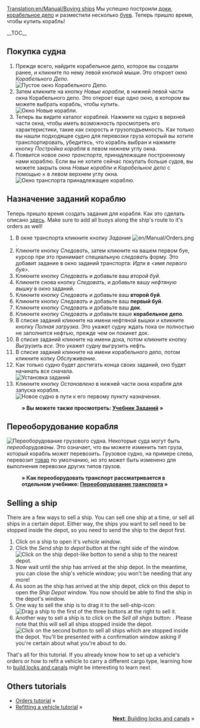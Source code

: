 [[Translation:en/Manual/Buying ships]]
{{ru/Перевод|en/Manual/Buying ships|70}}
{{ru/Manual/Tutorial/Учебник}}
Мы успешно построили [[en/Manual/Building docks|доки]], [[en/Manual/Building ship depots|корабельное депо]] и разместили несколько [[en/Manual/Building buoys|буев]]. Теперь пришло время, чтобы купить корабль!

__TOC__
==Покупка судна==
# Прежде всего, найдите корабельное депо, которое вы создали ранее, и кликните по нему левой кнопкой мыши. Это откроет окно ''Корабельного Депо''.<br/>[[File:en/Manual/Buying-ships-1.png|none|frame|Пустое окно Корабельного Депо.]]
# Затем кликните на кнопку ''Новые корабли'', в нижней левой части окна Корабельного депо. Это откроет еще одно окно, в котором вы можете выбрать корабль, чтобы купить.<br/>[[File:en/Manual/Buying-ships-2.png|none|frame|Окно Новые корабли.]]
# Теперь вы видите каталог кораблей. Нажмите на судно в верхней части окна, чтобы иметь возможность просмотреть его характеристики, такие как скорость и грузоподъемность. Как только вы нашли подходящее судно для перевозки груза который вы хотите транспортировать, убедитесь, что корабль выбран и нажмите кнопку ''Постройка корабля'' в левом нижнем углу окна.
# Появится новое ''окно транспорта'', принадлежащее построенному нами кораблю. Если вы не хотите сейчас покупать больше судов, вы можете закрыть окна ''Новые корабли'' и ''Корабельное депо'' с помощью &times; в левом верхнем углу окна.<br/>[[File:en/Manual/Buying-ships-3.png|none|frame|''Окно транспорта'' принадлежащее кораблю.]]

==Назначение заданий кораблю==
Теперь пришло время создать задания для корабля. Как это сделать описано [[en/Manual/Orders|здесь]]. Make sure to add all buoys along the ship's route to it's orders as well!

#В окне транспорта кликните кнопку ''Задания'' [[File:en/Manual/Orders.png]].
#Кликните кнопку ''Следовать'', затем кликните на вашем первом буе, курсор при это принимает специальную ''следовать'' форму. Это добавит задание в окно заданий транспорта: ''Идти в <имя первого буя>''.
#Кликните кнопку ''Следовать'' и добавьте ваш ''второй буй''.
#Кликните снова кнопку ''Следовать'', и добавьте вашу ''нефтяную вышку'' в окно заданий.
#Кликните кнопку ''Следовать'' и добавьте ваш '''второй буй'''.
#Кликните кнопку ''Следовать'' и добавьте ваш '''первый буй'''.
#Кликните кнопку ''Следовать'' и добавьте ваш '''док'''.
#Кликните кнопку ''Следовать'' и добавьте ваше '''корабельное депо'''.
#В списке заданий кликните на имени нефтяной вышки и кликните кнопку ''Полная загрузка''. Это укажет судну ждать пока он полностью не заполнится нефтью, прежде чем он покинет док.
#В списке заданий кликните на имени дока, потом кликните кнопку ''Выгрузить все''. Это укажет судну выгрузить нефть.
#В списке заданий кликните на имени корабельного депо, потом кликните копку ''Обслуживание''.
#Как только судно будет достигать конца своих заданий, оно будет начинать все сначала.<br/>[[File:en/Manual/Buying-ships-orders.png|frame|none|Установка заданий]]
#Кликните кнопку ''Остановлено'' в нижней части окна корабля для запуска корабля.<br/>[[File:en/Manual/Buying-ships-4.png|none|frame|Новое судно в пути к его первому пункту назначения.]]
:'''&raquo; Вы можете также просмотреть: [[en/Manual/Orders|Учебник Заданий]] &raquo;'''

==Переоборудование корабля==
[[File:en/Manual/Buying-ships-5.png|left|frame|Переоборудование грузового судна.]]
Некоторые суда могут быть ''переоборудованы''. Это означает, что вы можете изменить тип груза, который корабль может перевозить. Грузовое судно, на примере слева, перевозит [[en/Manual/Base Set/Cargos/Goods|товар]] по умолчанию, но это может быть изменено для выполнения перевозки других типов грузов.

:'''&raquo; Как переоборудовать транспорт рассматривается в отдельном учебнике: [[ru/Manual/Переоборудование|Переоборудование транспорта]] &raquo;'''

{{en/-}}
==Selling a ship==
There are a few ways to sell a ship. You can sell one ship at a time, or sell all ships in a certain depot. Either way, the ships you want to sell need to be stopped inside the depot, so you need to send the ship to the depot first.

# Click on a ship to open it's ''vehicle window''.
# Click the ''Send ship to depot'' button at the right side of the window.<br/>[[File:en/Manual/Buying-ships-6.png|none|frame|Click on the ship depot-like botton to send a ship to the nearest depot.]]
# Now wait until the ship has arrived at the ship depot. In the meantime, you can close the ship's vehicle window; you won't be needing that any more!
# As soon as the ship has arrived at the ship depot, click on this depot to open the ''Ship Depot'' window. You now should be able to find the ship in the depot's window. 
# One way to sell the ship is to drag it to the sell-ship-icon:<br/>[[File:en/Manual/Buying-ships-7.png|none|frame|Drag a ship to the first of the three buttons at the right to sell it.]]
# Another way to sell a ship is to click on the ''Sell all ships'' button: . Please note that this will sell all ships stopped inside the depot.<br/>[[File:en/Manual/Buying-ships-8.png|none|frame|Click on the second button to sell all ships which are stopped inside the depot. You'll be presented with a confirmation window asking if you're certain about what you're about to do.]]

That's all for this tutorial. If you already know how to set up a vehicle's orders or how to refit a vehicle to carry a different cargo type, learning how to [[en/Manual/Building canals|build locks and canals]] might be interesting to learn next.

==Others tutorials==
*[[en/Manual/Orders|Orders tutorial]] &raquo;
*[[en/Manual/Refit|Refitting a vehicle tutorial]] &raquo;

<span style="float: right">[[en/Manual/Building canals|'''Next''': Building locks and canals]] &raquo;</span>